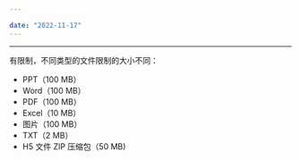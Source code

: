 ```yaml
---

date: "2022-11-17"
---
```


<Title>文件是否有大小限制？</Title>



- - -

有限制，不同类型的文件限制的大小不同：

- PPT（100 MB）
- Word（100 MB）
- PDF（100 MB）
- Excel（10 MB）
- 图片（100 MB）
- TXT（2 MB）
- H5 文件 ZIP 压缩包（50 MB)